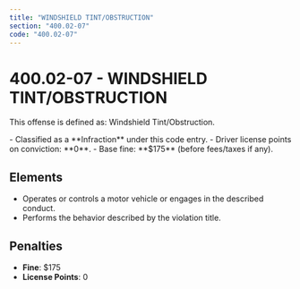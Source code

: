 ```yaml
---
title: "WINDSHIELD TINT/OBSTRUCTION"
section: "400.02-07"
code: "400.02-07"
---
```





# 400.02-07 - WINDSHIELD TINT/OBSTRUCTION

This offense is defined as: Windshield Tint/Obstruction.

<Aside type="tip" title="Charge Type: Infraction">
- Classified as a **Infraction** under this code entry.
- Driver license points on conviction: **0**.
- Base fine: **$175** (before fees/taxes if any).
</Aside>

## Elements
- Operates or controls a motor vehicle or engages in the described conduct.
- Performs the behavior described by the violation title.

## Penalties
- **Fine**: $175
- **License Points**: 0
